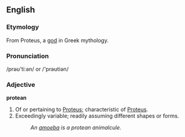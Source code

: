 ==English==

===Etymology===

From Proteus, a [[god]] in Greek mythology.

===Pronunciation===

/prəʊ'tiːən/ or /'prəʊtiən/

===Adjective===

'''protean'''

#Of or pertaining to [[Proteus]]; characteristic of [[Proteus]].
#Exceedingly variable; readily assuming different shapes or forms.
#:''An [[amoeba]] is a protean animalcule.''